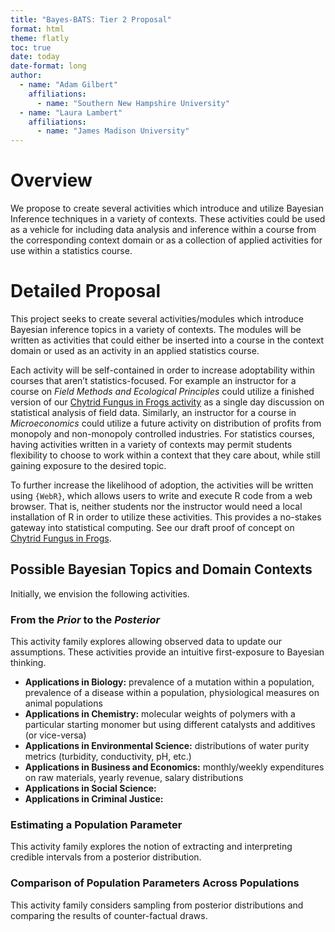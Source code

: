 ```yaml
---
title: "Bayes-BATS: Tier 2 Proposal"
format: html
theme: flatly
toc: true
date: today
date-format: long
author: 
  - name: "Adam Gilbert"
    affiliations: 
      - name: "Southern New Hampshire University"
  - name: "Laura Lambert"
    affiliations: 
      - name: "James Madison University"
---
```


# Overview

We propose to create several activities which introduce and utilize Bayesian Inference techniques in a variety of contexts. These activities could be used as a vehicle for including data analysis and inference within a course from the corresponding context domain or as a collection of applied activities for use within a statistics course.

# Detailed Proposal

This project seeks to create several activities/modules which introduce Bayesian inference topics in a variety of contexts. The modules will be written as activities that could either be inserted into a course in the context domain or used as an activity in an applied statistics course. 

Each activity will be self-contained in order to increase adoptability within courses that aren't statistics-focused. For example an instructor for a course on *Field Methods and Ecological Principles* could utilize a finished version of our [Chytrid Fungus in Frogs activity](https://agmath.github.io/WebRtutorials/chytrid_prop_est_activity.html) as a single day discussion on statistical analysis of field data. Similarly, an instructor for a course in *Microeconomics* could utilize a future activity on distribution of profits from monopoly and non-monopoly controlled industries. For statistics courses, having activities written in a variety of contexts may permit students flexibility to choose to work within a context that they care about, while still gaining exposure to the desired topic.

To further increase the likelihood of adoption, the activities will be written using `{WebR}`, which allows users to write and execute R code from a web browser. That is, neither students nor the instructor would need a local installation of R in order to utilize these activities. This provides a no-stakes gateway into statistical computing. See our draft proof of concept on [Chytrid Fungus in Frogs](https://agmath.github.io/WebRtutorials/chytrid_prop_est_activity.html).

## Possible Bayesian Topics and Domain Contexts

Initially, we envision the following activities.

### From the *Prior* to the *Posterior*

This activity family explores allowing observed data to update our assumptions. These activities provide an intuitive first-exposure to Bayesian thinking.

  + **Applications in Biology:** prevalence of a mutation within a population, prevalence of a disease within a population, physiological measures on animal populations
  + **Applications in Chemistry:** molecular weights of polymers with a particular starting monomer but using different catalysts and additives (or vice-versa) 
  + **Applications in Environmental Science:** distributions of water purity metrics (turbidity, conductivity, pH, etc.)
  + **Applications in Business and Economics:** monthly/weekly expenditures on raw materials, yearly revenue, salary distributions
  + **Applications in Social Science:**
  + **Applications in Criminal Justice:**

### Estimating a Population Parameter

This activity family explores the notion of extracting and interpreting credible intervals from a posterior distribution.

### Comparison of Population Parameters Across Populations

This activity family considers sampling from posterior distributions and comparing the results of counter-factual draws.

